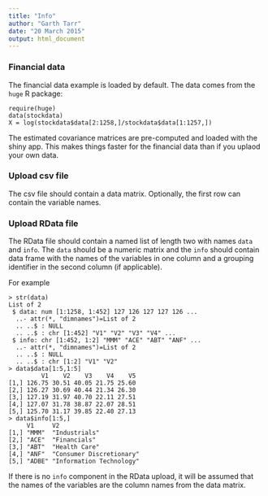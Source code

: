 ```yaml
---
title: "Info"
author: "Garth Tarr"
date: "20 March 2015"
output: html_document
---
```


### Financial data 

The financial data example is loaded by default.  The data comes from the `huge` R package:

```
require(huge)
data(stockdata)
X = log(stockdata$data[2:1258,]/stockdata$data[1:1257,])
```

The estimated covariance matrices are pre-computed and loaded with the shiny app.  This makes things faster for the financial data than if you uplaod your own data.

### Upload csv file

The csv file should contain a data matrix.  Optionally, the first row can contain the variable names.

### Upload RData file

The RData file should contain a named list of length two with names `data` and `info`.  The `data` should be a numeric matrix and the `info` should contain data frame with the names of the variables in one column and a grouping identifier in the second column (if applicable).

For example

```
> str(data)
List of 2
 $ data: num [1:1258, 1:452] 127 126 127 127 126 ...
  ..- attr(*, "dimnames")=List of 2
  .. ..$ : NULL
  .. ..$ : chr [1:452] "V1" "V2" "V3" "V4" ...
 $ info: chr [1:452, 1:2] "MMM" "ACE" "ABT" "ANF" ...
  ..- attr(*, "dimnames")=List of 2
  .. ..$ : NULL
  .. ..$ : chr [1:2] "V1" "V2"
> data$data[1:5,1:5]
         V1    V2    V3    V4    V5
[1,] 126.75 30.51 40.05 21.75 25.60
[2,] 126.27 30.69 40.44 21.34 26.30
[3,] 127.19 31.97 40.70 22.11 27.51
[4,] 127.07 31.78 38.87 22.07 28.51
[5,] 125.70 31.17 39.85 22.40 27.13
> data$info[1:5,]
     V1     V2                      
[1,] "MMM"  "Industrials"           
[2,] "ACE"  "Financials"            
[3,] "ABT"  "Health Care"           
[4,] "ANF"  "Consumer Discretionary"
[5,] "ADBE" "Information Technology"
```

If there is no `info` component in the RData upload, it will be assumed that the names of the variables are the column names from the data matrix.
